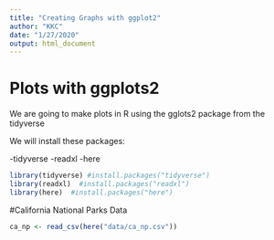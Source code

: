 ```yaml
---
title: "Creating Graphs with ggplot2"
author: "KKC"
date: "1/27/2020"
output: html_document
---
```


# Plots with ggplots2

We are going to make plots in R using the gglots2 package from the tidyverse

We will install these packages:

-tidyverse
-readxl
-here

```r
library(tidyverse) #install.packages("tidyverse")
library(readxl)  #install.packages("readxl")
library(here)  #install.packages("here")

```

#California National Parks Data

```r

ca_np <- read_csv(here("data/ca_np.csv"))
```


